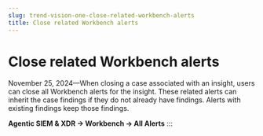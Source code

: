```yaml
---
slug: trend-vision-one-close-related-workbench-alerts
title: Close related Workbench alerts
---
```

# Close related Workbench alerts

November 25, 2024—When closing a case associated with an insight, users can close all Workbench alerts for the insight. These related alerts can inherit the case findings if they do not already have findings. Alerts with existing findings keep those findings.

**Agentic SIEM & XDR → Workbench → All Alerts**
:::
